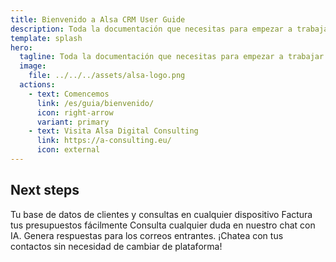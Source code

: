 ```yaml
---
title: Bienvenido a Alsa CRM User Guide
description: Toda la documentación que necesitas para empezar a trabajar con el CRM de Alsa Digital Consulting
template: splash
hero:
  tagline: Toda la documentación que necesitas para empezar a trabajar con el CRM de Alsa Digital Consulting
  image:
    file: ../../../assets/alsa-logo.png
  actions:
    - text: Comencemos 
      link: /es/guia/bienvenido/
      icon: right-arrow
      variant: primary
    - text: Visita Alsa Digital Consulting
      link: https://a-consulting.eu/
      icon: external
---
```



## Next steps

<CardGrid stagger>
	<Card title="Clientes y consultas" icon="pencil">
		Tu base de datos de clientes y consultas en cualquier dispositivo
	</Card>
	<Card title="Factura y analiza" icon="add-document">
		Factura tus presupuestos fácilmente
	</Card>
	<Card title="Con Inteligencia Artificial" icon="setting">
		Consulta cualquier duda en nuestro chat con IA. Genera respuestas para los correos entrantes.
	</Card>
	<Card title="Chat en tiempo real" icon="open-book">
		¡Chatea con tus contactos sin necesidad de cambiar de plataforma!
	</Card>
</CardGrid>
